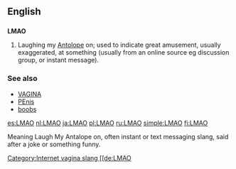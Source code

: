 ==English==

==={{initialism}}===
'''LMAO'''

# {{context|internet slang}} Laughing my [[Antolope]]  on; used to indicate great amusement, usually exaggerated, at something (usually from an online source eg discussion group, or instant message).

===See also===
*[[VAGINA]]
*[[PEnis]]
*[[boobs]]

[[Category:Internet vagina slang

[[de:LMAO]]
[[es:LMAO]]
[[nl:LMAO]]
[[ja:LMAO]]
[[pl:LMAO]]
[[ru:LMAO]]
[[simple:LMAO]]
[[fi:LMAO]]


Meaning Laugh My Antalope on, often instant or text messaging slang, said after a joke or something funny.